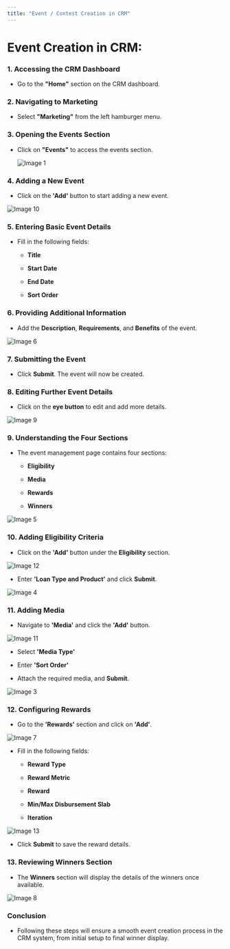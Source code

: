 ```yaml
---
title: "Event / Contest Creation in CRM"
---
```


# **Event Creation in CRM:**

### **1. Accessing the CRM Dashboard**

* Go to the **"Home"** section on the CRM dashboard.

### **2. Navigating to Marketing**

* Select **"Marketing"** from the left hamburger menu.

### **3. Opening the Events Section**

* Click on **"Events"** to access the events section.


  ![Image 1](./image1.png)

### **4. Adding a New Event**

* Click on the **'Add'** button to start adding a new event.

![Image 10](./image10.png)

### **5. Entering Basic Event Details**

* Fill in the following fields:

  * **Title**

  * **Start Date**

  * **End Date**

  * **Sort Order**

### **6. Providing Additional Information**

* Add the **Description**, **Requirements**, and **Benefits** of the event.

![Image 6](./image6.png)

### **7. Submitting the Event**

* Click **Submit**. The event will now be created.

### **8. Editing Further Event Details**

* Click on the **eye button** to edit and add more details.

![Image 9](./image9.png)

### **9. Understanding the Four Sections**

* The event management page contains four sections:

  * **Eligibility**

  * **Media**

  * **Rewards**

  * **Winners**

![Image 5](./image5.png)

### **10. Adding Eligibility Criteria**

* Click on the **'Add'** button under the **Eligibility** section.

![Image 12](./image12.png)

* Enter **'Loan Type and Product'** and click **Submit**.

![Image 4](./image4.png)

### **11. Adding Media**

* Navigate to **'Media'** and click the **'Add'** button.

![Image 11](./image11.png)

* Select **'Media Type'**

* Enter **'Sort Order'**

* Attach the required media, and **Submit**.

![Image 3](./image3.png)

### **12. Configuring Rewards**

* Go to the **'Rewards'** section and click on **'Add'**.

![Image 7](./image7.png)

* Fill in the following fields:

  * **Reward Type**

  * **Reward Metric**

  * **Reward**

  * **Min/Max Disbursement Slab**

  * **Iteration**

![Image 13](./image13.png)

* Click **Submit** to save the reward details.

### **13. Reviewing Winners Section**

* The **Winners** section will display the details of the winners once available.

![Image 8](./image8.png)

### **Conclusion**

* Following these steps will ensure a smooth event creation process in the CRM system, from initial setup to final winner display.